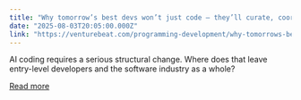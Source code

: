 ```yaml
---
title: "Why tomorrow’s best devs won’t just code — they’ll curate, coordinate and command AI"
date: "2025-08-03T20:05:00.000Z"
link: "https://venturebeat.com/programming-development/why-tomorrows-best-devs-wont-just-code-theyll-curate-coordinate-and-command-ai/"
---
```


AI coding requires a serious structural change. Where does that leave entry-level developers and the software industry as a whole?

[Read more](https://venturebeat.com/programming-development/why-tomorrows-best-devs-wont-just-code-theyll-curate-coordinate-and-command-ai/)
